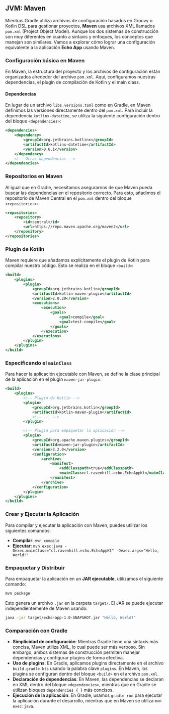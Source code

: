 
## JVM: Maven

Mientras Gradle utiliza archivos de configuración basados en Groovy o Kotlin DSL para gestionar proyectos, **Maven** usa archivos XML llamados `pom.xml` (Project Object Model). Aunque los dos sistemas de construcción son muy diferentes en cuanto a sintaxis y enfoques, los conceptos que manejan son similares. Vamos a explorar cómo lograr una configuración equivalente a la aplicación **Echo App** usando Maven.

### Configuración básica en Maven

En Maven, la estructura del proyecto y los archivos de configuración están organizados alrededor del archivo `pom.xml`. Aquí, configuramos nuestras dependencias, el plugin de compilación de Kotlin y el main class.

#### Dependencias

En lugar de un archivo `libs.versions.toml` como en Gradle, en Maven definimos las versiones directamente dentro del `pom.xml`. Para incluir la dependencia `kotlinx-datetime`, se utiliza la siguiente configuración dentro del bloque `<dependencies>`:

```xml
<dependencies>
    <dependency>
        <groupId>org.jetbrains.kotlinx</groupId>
        <artifactId>kotlinx-datetime</artifactId>
        <version>0.6.1</version>
    </dependency>
    <!-- Otras dependencias -->
</dependencies>
```

### Repositorios en Maven

Al igual que en Gradle, necesitamos asegurarnos de que Maven pueda buscar las dependencias en el repositorio correcto. Para esto, añadimos el repositorio de Maven Central en el `pom.xml` dentro del bloque `<repositories>`:

```xml
<repositories>
    <repository>
        <id>central</id>
        <url>https://repo.maven.apache.org/maven2</url>
    </repository>
</repositories>
```

### Plugin de Kotlin

Maven requiere que añadamos explícitamente el plugin de Kotlin para compilar nuestro código. Esto se realiza en el bloque `<build>`:

```xml
<build>
    <plugins>
        <plugin>
            <groupId>org.jetbrains.kotlin</groupId>
            <artifactId>kotlin-maven-plugin</artifactId>
            <version>2.0.20</version>
            <executions>
                <execution>
                    <goals>
                        <goal>compile</goal>
                        <goal>test-compile</goal>
                    </goals>
                </execution>
            </executions>
        </plugin>
    </plugins>
</build>
```

### Especificando el `mainClass`

Para hacer la aplicación ejecutable con Maven, se define la clase principal de la aplicación en el plugin `maven-jar-plugin`:

```xml
<build>
    <plugins>
        <!-- Plugin de Kotlin -->
        <plugin>
            <groupId>org.jetbrains.kotlin</groupId>
            <artifactId>kotlin-maven-plugin</artifactId>
            <!-- ... -->
        </plugin>

        <!-- Plugin para empaquetar la aplicación -->
        <plugin>
            <groupId>org.apache.maven.plugins</groupId>
            <artifactId>maven-jar-plugin</artifactId>
            <version>3.2.0</version>
            <configuration>
                <archive>
                    <manifest>
                        <addClasspath>true</addClasspath>
                        <mainClass>cl.ravenhill.echo.EchoAppKt</mainClass>
                    </manifest>
                </archive>
            </configuration>
        </plugin>
    </plugins>
</build>
```

### Crear y Ejecutar la Aplicación

Para compilar y ejecutar la aplicación con Maven, puedes utilizar los siguientes comandos:

- **Compilar**: `mvn compile`
- **Ejecutar**: `mvn exec:java -Dexec.mainClass="cl.ravenhill.echo.EchoAppKt" -Dexec.args="Hello, World!"`

### Empaquetar y Distribuir

Para empaquetar la aplicación en un **JAR ejecutable**, utilizamos el siguiente comando:

```bash
mvn package
```

Esto genera un archivo `.jar` en la carpeta `target/`. El JAR se puede ejecutar independientemente de Maven usando:

```bash
java -jar target/echo-app-1.0-SNAPSHOT.jar "Hello, World!"
```

### Comparación con Gradle

- **Simplicidad de configuración**: Mientras Gradle tiene una sintaxis más concisa, Maven utiliza XML, lo cual puede ser más verboso. Sin embargo, ambos sistemas de construcción permiten manejar dependencias y configurar plugins de forma efectiva.
- **Uso de plugins**: En Gradle, aplicamos plugins directamente en el archivo `build.gradle.kts` usando la palabra clave `plugins`. En Maven, los plugins se configuran dentro del bloque `<build>` en el archivo `pom.xml`.
- **Declaración de dependencias**: En Maven, las dependencias se declaran en XML dentro del bloque `<dependencies>`, mientras que en Gradle se utilizan bloques `dependencies { }` más concisos.
- **Ejecución de la aplicación**: En Gradle, usamos `gradle run` para ejecutar la aplicación durante el desarrollo, mientras que en Maven se utiliza `mvn exec:java`.
